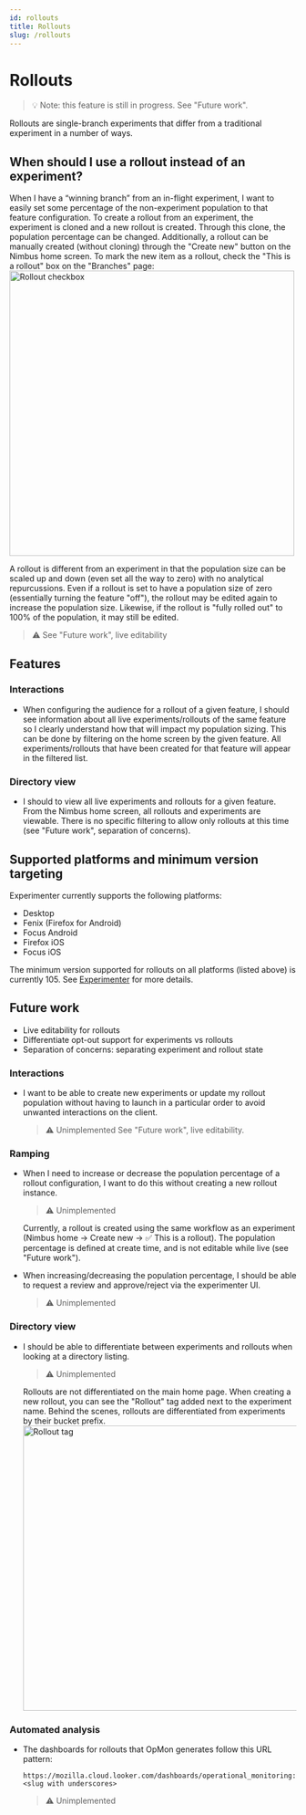```yaml
---
id: rollouts 
title: Rollouts
slug: /rollouts 
---
```



# Rollouts 

> 💡 Note: this feature is still in progress. See "Future work".

Rollouts are single-branch experiments that differ from a traditional experiment in a number of ways.

## When should I use a rollout instead of an experiment?

When I have a “winning branch” from an in-flight experiment, I want to easily set some percentage of the non-experiment population to that feature configuration. To create a rollout from an experiment, the experiment is cloned and a new rollout is created. Through this clone, the population percentage can be changed. Additionally, a rollout can be manually created (without cloning) through the "Create new" button on the Nimbus home screen. To mark the new item as a rollout, check the "This is a rollout" box on the "Branches" page:
<img title="Rollout checkbox" src="/img/deep-dives/rollout-checkbox.png" height="500"/>

A rollout is different from an experiment in that the population size can be scaled up and down (even set all the way to zero) with no analytical repurcussions. Even if a rollout is set to have a population size of zero (essentially turning the feature "off"), the rollout may be edited again to increase the population size. Likewise, if the rollout is "fully rolled out" to 100% of the population, it may still be edited.
> ⚠️  See "Future work", live editability

## Features

### Interactions

- When configuring the audience for a rollout of a given feature, I should see information about all live experiments/rollouts of the same feature so I clearly understand how that will impact my population sizing.
  This can be done by filtering on the home screen by the given feature. All experiments/rollouts that have been created for that feature will appear in the filtered list.
 
### Directory view

- I should to view all live experiments and rollouts for a given feature.
  From the Nimbus home screen, all rollouts and experiments are viewable. There is no specific filtering to allow only rollouts at this time (see "Future work", separation of concerns).

## Supported platforms and minimum version targeting

Experimenter currently supports the following platforms: 

- Desktop
- Fenix (Firefox for Android)
- Focus Android
- Firefox iOS
- Focus iOS

The minimum version supported for rollouts on all platforms (listed above) is currently 105. See [Experimenter](https://github.com/mozilla/experimenter/blob/main/app/experimenter/experiments/constants.py#L370) for more details.

## Future work

- Live editability for rollouts
- Differentiate opt-out support for experiments vs rollouts
- Separation of concerns: separating experiment and rollout state

### Interactions

- I want to be able to create new experiments or update my rollout population without having to launch in a particular order to avoid unwanted interactions on the client.
  > ⚠️  Unimplemented
  See "Future work", live editability.

### Ramping

- When I need to increase or decrease the population percentage of a rollout configuration, I want to do this without creating a new rollout instance.
  > ⚠️  Unimplemented

  Currently, a rollout is created using the same workflow as an experiment (Nimbus home -> Create new -> ✅  This is a rollout). The population percentage is defined at create time, and is not editable while live (see "Future work").

- When increasing/decreasing the population percentage, I should be able to request a review and approve/reject via the experimenter UI.
  > ⚠️  Unimplemented

### Directory view

- I should be able to differentiate between experiments and rollouts when looking at a directory listing.
  > ⚠️  Unimplemented
  
  Rollouts are not differentiated on the main home page. When creating a new rollout, you can see the "Rollout" tag added next to the experiment name. Behind the scenes, rollouts are differentiated from experiments by their bucket prefix.
  <img title="Rollout tag" src="/img/deep-dives/rollout-tag-experiment-summary.png" height="500"/>

### Automated analysis

- The dashboards for rollouts that OpMon generates follow this URL pattern:
  ```
  https://mozilla.cloud.looker.com/dashboards/operational_monitoring::<slug with underscores>
  ```

  > ⚠️  Unimplemented
